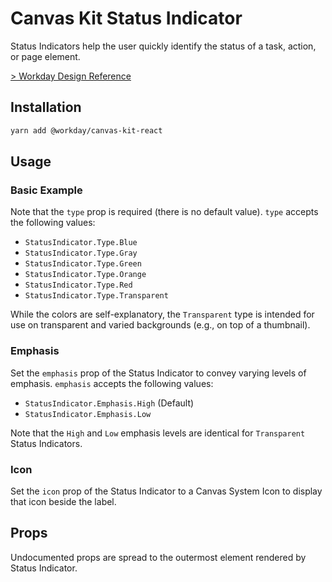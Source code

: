 


<Meta title="Components/Indicators/Status Indicator/React" component={StatusIndicator} />

# Canvas Kit Status Indicator

Status Indicators help the user quickly identify the status of a task, action, or page element.

[> Workday Design Reference](https://design.workday.com/components/indicators/status-indicators)

## Installation

```sh
yarn add @workday/canvas-kit-react
```

## Usage

### Basic Example

<ExampleCodeBlock code={Basic} />

Note that the `type` prop is required (there is no default value). `type` accepts the following
values:

- `StatusIndicator.Type.Blue`
- `StatusIndicator.Type.Gray`
- `StatusIndicator.Type.Green`
- `StatusIndicator.Type.Orange`
- `StatusIndicator.Type.Red`
- `StatusIndicator.Type.Transparent`

While the colors are self-explanatory, the `Transparent` type is intended for use on transparent and
varied backgrounds (e.g., on top of a thumbnail).

### Emphasis

Set the `emphasis` prop of the Status Indicator to convey varying levels of emphasis. `emphasis`
accepts the following values:

- `StatusIndicator.Emphasis.High` (Default)
- `StatusIndicator.Emphasis.Low`

<ExampleCodeBlock code={Emphasis} />

Note that the `High` and `Low` emphasis levels are identical for `Transparent` Status Indicators.

### Icon

Set the `icon` prop of the Status Indicator to a Canvas System Icon to display that icon beside the
label.

<ExampleCodeBlock code={Icon} />

## Props

Undocumented props are spread to the outermost element rendered by Status Indicator.

<ArgsTable of={StatusIndicator} />
